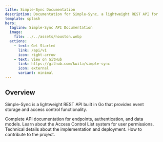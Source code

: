 ```yaml
---
title: Simple-Sync Documentation
description: Documentation for Simple-Sync, a lightweight REST API for event storage and access control.
template: splash
hero:
  tagline: Simple-Sync API Documentation
  image:
    file: ../../assets/houston.webp
  actions:
    - text: Get Started
      link: /api/v1
      icon: right-arrow
    - text: View on GitHub
      link: https://github.com/kwila/simple-sync
      icon: external
      variant: minimal
---
```



## Overview

Simple-Sync is a lightweight REST API built in Go that provides event storage and access control functionality.

<CardGrid stagger>
	<Card title="API Reference" icon="rocket">
		Complete API documentation for endpoints, authentication, and data models.
	</Card>
	<Card title="ACL System" icon="shield">
		Learn about the Access Control List system for user permissions.
	</Card>
	<Card title="Tech Stack" icon="setting">
		Technical details about the implementation and deployment.
	</Card>
	<Card title="Contributing" icon="open-book">
		How to contribute to the project.
	</Card>
</CardGrid>
